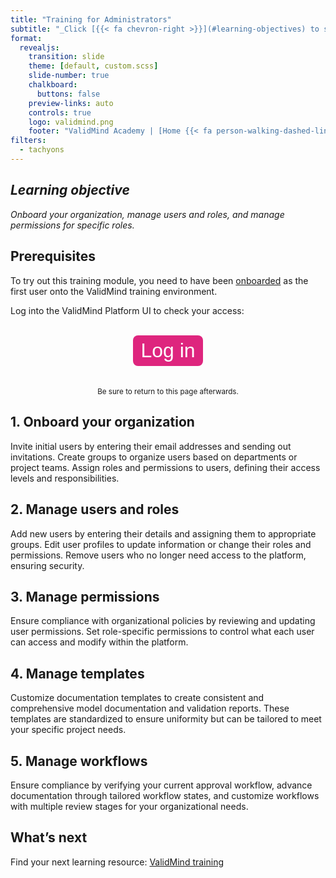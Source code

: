 ```yaml
---
title: "Training for Administrators"
subtitle: "_Click [{{< fa chevron-right >}}](#learning-objectives) to start_"
format:
  revealjs:
    transition: slide
    theme: [default, custom.scss]
    slide-number: true
    chalkboard: 
      buttons: false
    preview-links: auto
    controls: true
    logo: validmind.png
    footer: "ValidMind Academy | [Home {{< fa person-walking-dashed-line-arrow-right >}}](training-overview.html)"
filters:
  - tachyons
---
```



## _Learning objective_ {.center}

_Onboard your organization, manage users and roles, and manage permissions for specific roles._

## Prerequisites {.center}

To try out this training module, you need to have been [onboarded](training-overview.html#onboarding) as the first user onto the ValidMind training environment.

Log into the ValidMind Platform UI to check your access:

<br><form method="get" action="https://app.prod.validmind.ai/" target="_blank" style="display: flex; justify-content: center;">
   <button type="submit" style="color: white; background-color: #de257e; border-radius: 8px; border: none; font-size: 32px; padding: 6.25px 12.5px; margin-bottom: 20px;">Log in<br></button>
</form>

<div style="text-align: center;">
  <small>Be sure to return to this page afterwards.</small>
</div>

## 1. Onboard your organization

Invite initial users by entering their email addresses and sending out invitations. Create groups to organize users based on departments or project teams. Assign roles and permissions to users, defining their access levels and responsibilities.

## 2. Manage users and roles

Add new users by entering their details and assigning them to appropriate groups. Edit user profiles to update information or change their roles and permissions. Remove users who no longer need access to the platform, ensuring security.

## 3. Manage permissions

Ensure compliance with organizational policies by reviewing and updating user permissions. Set role-specific permissions to control what each user can access and modify within the platform.

## 4. Manage templates

Customize documentation templates to create consistent and comprehensive model documentation and validation reports. These templates are standardized to ensure uniformity but can be tailored to meet your specific project needs.

## 5. Manage workflows

Ensure compliance by verifying your current approval workflow, advance documentation through tailored workflow states, and customize workflows with multiple review stages for your organizational needs.

## What's next

Find your next learning resource: [ValidMind training](training-overview.html)

